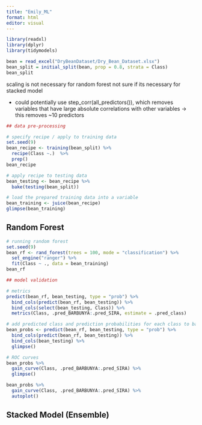 ```yaml
---
title: "Emily_ML"
format: html
editor: visual
---
```


```r
library(readxl)
library(dplyr)
library(tidymodels)
```

```r
bean = read_excel("DryBeanDataset/Dry_Bean_Dataset.xlsx")
bean_split = initial_split(bean, prop = 0.8, strata = Class)
bean_split
```

scaling is not necessary for random forest not sure if its necessary for stacked model

-   could potentially use step_corr(all_predictors()), which removes variables that have large absolute correlations with other variables -\> this removes \~10 predictors

```r
## data pre-processing

# specify recipe / apply to training data
set.seed(9)
bean_recipe <- training(bean_split) %>%
  recipe(Class ~.)  %>%
  prep()
bean_recipe

# apply recipe to testing data
bean_testing <- bean_recipe %>%
  bake(testing(bean_split)) 

# load the prepared training data into a variable
bean_training <- juice(bean_recipe)
glimpse(bean_training)
```

## Random Forest

```r
# running random forest
set.seed(9)
bean_rf <- rand_forest(trees = 100, mode = "classification") %>%
  set_engine("ranger") %>%
  fit(Class ~ ., data = bean_training)
bean_rf
```

```r
## model validation

# metrics
predict(bean_rf, bean_testing, type = "prob") %>%
  bind_cols(predict(bean_rf, bean_testing)) %>%
  bind_cols(select(bean_testing, Class)) %>%
  metrics(Class, .pred_BARBUNYA:.pred_SIRA, estimate = .pred_class)

# add predicted class and prediction probabilities for each class to baked data set
bean_probs <- predict(bean_rf, bean_testing, type = "prob") %>%
  bind_cols(predict(bean_rf, bean_testing)) %>%
  bind_cols(bean_testing) %>%
  glimpse()

# ROC curves
bean_probs %>%
  gain_curve(Class, .pred_BARBUNYA:.pred_SIRA) %>%
  glimpse()

bean_probs %>%
  gain_curve(Class, .pred_BARBUNYA:.pred_SIRA) %>%
  autoplot()

```

## Stacked Model (Ensemble)
